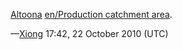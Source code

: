 [[en/Catchment areas of disjoint stations|Altoona]] [[en/Production catchment area]].

{{Page:en/Archive/Community/Users/Xiong/license}}

&mdash;[[en/Xiong|Xiong]] 17:42, 22 October 2010 (UTC)